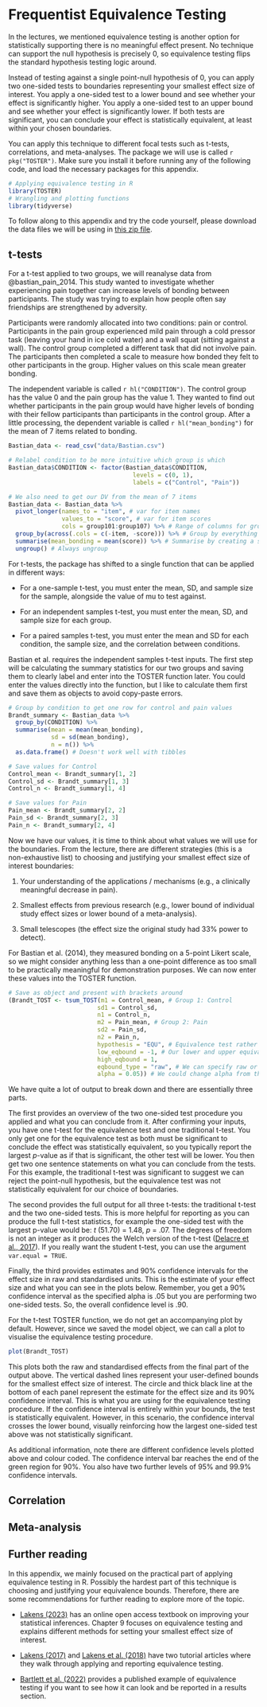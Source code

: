 # Frequentist Equivalence Testing {#Frequentist-Equivalence}

In the lectures, we mentioned equivalence testing is another option for statistically supporting there is no meaningful effect present. No technique can support the null hypothesis is precisely 0, so equivalence testing flips the standard hypothesis testing logic around. 

Instead of testing against a single point-null hypothesis of 0, you can apply two one-sided tests to boundaries representing your smallest effect size of interest. You apply a one-sided test to a lower bound and see whether your effect is significantly higher. You apply a one-sided test to an upper bound and see whether your effect is significantly lower. If both tests are significant, you can conclude your effect is statistically equivalent, at least within your chosen boundaries. 

You can apply this technique to different focal tests such as t-tests, correlations, and meta-analyses. The package we will use is called `r pkg("TOSTER")`. Make sure you install it before running any of the following code, and load the necessary packages for this appendix. 

```r
# Applying equivalence testing in R 
library(TOSTER)
# Wrangling and plotting functions
library(tidyverse)
```

To follow along to this appendix and try the code yourself, please download the data files we will be using in [this zip file](data/equivalence_testing.zip).

## t-tests

For a t-test applied to two groups, we will reanalyse data from @bastian_pain_2014. This study wanted to investigate whether experiencing pain together can increase levels of bonding between participants. The study was trying to explain how people often say friendships are strengthened by adversity. 

Participants were randomly allocated into two conditions: pain or control. Participants in the pain group experienced mild pain through a cold pressor task (leaving your hand in ice cold water) and a wall squat (sitting against a wall). The control group completed a different task that did not involve pain. The participants then completed a scale to measure how bonded they felt to other participants in the group. Higher values on this scale mean greater bonding. 

The independent variable is called `r hl("CONDITION")`. The control group has the value 0 and the pain group has the value 1. They wanted to find out whether participants in the pain group would have higher levels of bonding with their fellow participants than participants in the control group. After a little processing, the dependent variable is called `r hl("mean_bonding")` for the mean of 7 items related to bonding. 

```r
Bastian_data <- read_csv("data/Bastian.csv")

# Relabel condition to be more intuitive which group is which 
Bastian_data$CONDITION <- factor(Bastian_data$CONDITION, 
                                   levels = c(0, 1), 
                                   labels = c("Control", "Pain"))

# We also need to get our DV from the mean of 7 items
Bastian_data <- Bastian_data %>% 
  pivot_longer(names_to = "item", # var for item names
               values_to = "score", # var for item scores
               cols = group101:group107) %>% # Range of columns for group bonding items
  group_by(across(.cols = c(-item, -score))) %>% # Group by everything but ignore item and score
  summarise(mean_bonding = mean(score)) %>% # Summarise by creating a subscale name and specify sum or mean
  ungroup() # Always ungroup

```

For t-tests, the package has shifted to a single function that can be applied in different ways: 

- For a one-sample t-test, you must enter the mean, SD, and sample size for the sample, alongside the value of mu to test against. 

- For an independent samples t-test, you must enter the mean, SD, and sample size for each group. 

- For a paired samples t-test, you must enter the mean and SD for each condition, the sample size, and the correlation between conditions. 

Bastian et al. requires the independent samples t-test inputs. The first step will be calculating the summary statistics for our two groups and saving them to clearly label and enter into the TOSTER function later. You could enter the values directly into the function, but I like to calculate them first and save them as objects to avoid copy-paste errors. 

```r
# Group by condition to get one row for control and pain values
Brandt_summary <- Bastian_data %>% 
  group_by(CONDITION) %>% 
  summarise(mean = mean(mean_bonding),
            sd = sd(mean_bonding),
            n = n()) %>% 
  as.data.frame() # Doesn't work well with tibbles

# Save values for Control
Control_mean <- Brandt_summary[1, 2]
Control_sd <- Brandt_summary[1, 3]
Control_n <- Brandt_summary[1, 4]

# Save values for Pain
Pain_mean <- Brandt_summary[2, 2]
Pain_sd <- Brandt_summary[2, 3]
Pain_n <- Brandt_summary[2, 4]
```

Now we have our values, it is time to think about what values we will use for the boundaries. From the lecture, there are different strategies (this is a non-exhaustive list) to choosing and justifying your smallest effect size of interest boundaries: 

1. Your understanding of the applications / mechanisms (e.g., a clinically meaningful decrease in pain). 

2. Smallest effects from previous research (e.g., lower bound of individual study effect sizes or lower bound of a meta-analysis).

3. Small telescopes (the effect size the original study had 33% power to detect).

For Bastian et al. (2014), they measured bonding on a 5-point Likert scale, so we might consider anything less than a one-point difference as too small to be practically meaningful for demonstration purposes. We can now enter these values into the TOSTER function. 

```r
# Save as object and present with brackets around 
(Brandt_TOST <- tsum_TOST(m1 = Control_mean, # Group 1: Control
                         sd1 = Control_sd,
                         n1 = Control_n,
                         m2 = Pain_mean, # Group 2: Pain
                         sd2 = Pain_sd,
                         n2 = Pain_n,
                         hypothesis = "EQU", # Equivalence test rather than minimal effects test
                         low_eqbound = -1, # Our lower and upper equivalence bounds
                         high_eqbound = 1,
                         eqbound_type = "raw", # We can specify raw or standardised values
                         alpha = 0.05)) # We could change alpha from the default

```

We have quite a lot of output to break down and there are essentially three parts. 

The first provides an overview of the two one-sided test procedure you applied and what you can conclude from it. After confirming your inputs, you have one t-test for the equivalence test and one traditional t-test. You only get one for the equivalence test as both must be significant to conclude the effect was statistically equivalent, so you typically report the largest *p*-value as if that is significant, the other test will be lower. You then get two one sentence statements on what you can conclude from the tests. For this example, the traditional t-test was significant to suggest we can reject the point-null hypothesis, but the equivalence test was not statistically equivalent for our choice of boundaries. 

The second provides the full output for all three t-tests: the traditional t-test and the two one-sided tests. This is more helpful for reporting as you can produce the full t-test statistics, for example the one-sided test with the largest p-value would be: *t* (51.70) = 1.48, *p* = .07. The degrees of freedom is not an integer as it produces the Welch version of the t-test ([Delacre et al., 2017](http://www.rips-irsp.com/articles/10.5334/irsp.82/)). If you really want the student t-test, you can use the argument `var.equal = TRUE`.  

Finally, the third provides estimates and 90% confidence intervals for the effect size in raw and standardised units. This is the estimate of your effect size and what you can see in the plots below. Remember, you get a 90% confidence interval as the specified alpha is .05 but you are performing two one-sided tests. So, the overall confidence level is .90. 

For the t-test TOSTER function, we do not get an accompanying plot by default. However, since we saved the model object, we can call a plot to visualise the equivalence testing procedure. 

```r
plot(Brandt_TOST)
```

This plots both the raw and standardised effects from the final part of the output above. The vertical dashed lines represent your user-defined bounds for the smallest effect size of interest. The circle and thick black line at the bottom of each panel represent the estimate for the effect size and its 90% confidence interval. This is what you are using for the equivalence testing procedure. If the confidence interval is entirely within your bounds, the test is statistically equivalent. However, in this scenario, the confidence interval crosses the lower bound, visually reinforcing how the largest one-sided test above was not statistically significant. 

As additional information, note there are different confidence levels plotted above and colour coded. The confidence interval bar reaches the end of the green region for 90%. You also have two further levels of 95% and 99.9% confidence intervals. 

## Correlation

## Meta-analysis

## Further reading

In this appendix, we mainly focused on the practical part of applying equivalence testing in R. Possibly the hardest part of this technique is choosing and justifying your equivalence bounds. Therefore, there are some recommendations for further reading to explore more of the topic. 

- [Lakens (2023)](https://lakens.github.io/statistical_inferences/equivalencetest.html) has an online open access textbook on improving your statistical inferences. Chapter 9 focuses on equivalence testing and explains different methods for setting your smallest effect size of interest. 

- [Lakens (2017)](https://journals.sagepub.com/doi/10.1177/1948550617697177) and [Lakens et al. (2018)](https://journals.sagepub.com/doi/10.1177/2515245918770963) have two tutorial articles where they walk through applying and reporting equivalence testing. 

- [Bartlett et al. (2022)](https://journal.trialanderror.org/pub/attentionalsmoker/release/2) provides a published example of equivalence testing if you want to see how it can look and be reported in a results section. 
